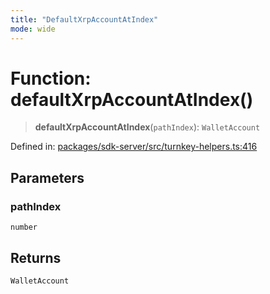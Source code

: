 ```yaml
---
title: "DefaultXrpAccountAtIndex"
mode: wide
---
```

  
# Function: defaultXrpAccountAtIndex()

> **defaultXrpAccountAtIndex**(`pathIndex`): `WalletAccount`

Defined in: [packages/sdk-server/src/turnkey-helpers.ts:416](https://github.com/tkhq/sdk/blob/94193410cf3571aa019a0b9408107eeb43e39e16/packages/sdk-server/src/turnkey-helpers.ts#L416)

## Parameters

### pathIndex

`number`

## Returns

`WalletAccount`
